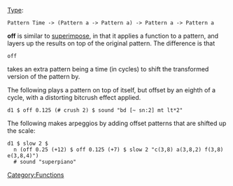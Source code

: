 <languages/>
<translate>
<!--T:1-->
[[Type]]: <source inline>Pattern Time -> (Pattern a -> Pattern a) -> Pattern a -> Pattern a</source>

<!--T:2-->
'''off''' is similar to [[superimpose]], in that it applies a function to a pattern, and layers up the results on top of the original pattern. The difference is that <source inline>off</source> takes an extra pattern being a time (in cycles) to shift the transformed version of the pattern by.

<!--T:3-->
The following plays a pattern on top of itself, but offset by an eighth of a cycle, with a distorting bitcrush effect applied.

<!--T:4-->
<source>
d1 $ off 0.125 (# crush 2) $ sound "bd [~ sn:2] mt lt*2"
</source>

<!--T:5-->
The following makes arpeggios by adding offset patterns that are shifted up the scale:

<!--T:6-->
<source>
d1 $ slow 2 $ 
  n (off 0.25 (+12) $ off 0.125 (+7) $ slow 2 "c(3,8) a(3,8,2) f(3,8) e(3,8,4)") 
  # sound "superpiano"
</source>

<!--T:7-->
[[Category:Functions]]
</translate>